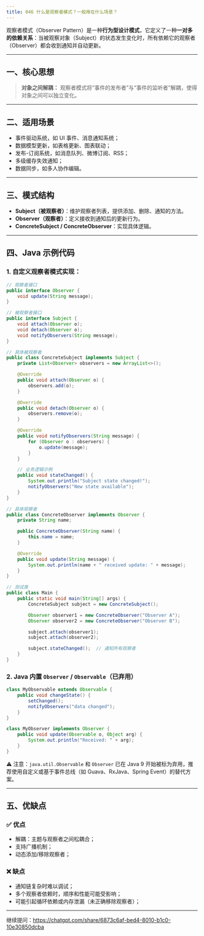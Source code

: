 ```yaml
---
title: 046 什么是观察者模式？一般用在什么场景？
---
```


观察者模式（Observer Pattern）是一种**行为型设计模式**，它定义了一种**一对多的依赖关系**：当被观察对象（Subject）的状态发生变化时，所有依赖它的观察者（Observer）都会收到通知并自动更新。

---

## 一、核心思想

> **对象之间解耦：** 观察者模式将“事件的发布者”与“事件的监听者”解耦，使得对象之间可以独立变化。

---

## 二、适用场景

* 事件驱动系统，如 UI 事件、消息通知系统；
* 数据模型更新，如表格更新、图表联动；
* 发布-订阅系统，如消息队列、微博订阅、RSS；
* 多级缓存失效通知；
* 数据同步，如多人协作编辑。

---

## 三、模式结构

* **Subject（被观察者）**：维护观察者列表，提供添加、删除、通知的方法。
* **Observer（观察者）**：定义接收到通知后的更新行为。
* **ConcreteSubject / ConcreteObserver**：实现具体逻辑。

---

## 四、Java 示例代码

### 1. 自定义观察者模式实现：

```java
// 观察者接口
public interface Observer {
    void update(String message);
}

// 被观察者接口
public interface Subject {
    void attach(Observer o);
    void detach(Observer o);
    void notifyObservers(String message);
}

// 具体被观察者
public class ConcreteSubject implements Subject {
    private List<Observer> observers = new ArrayList<>();

    @Override
    public void attach(Observer o) {
        observers.add(o);
    }

    @Override
    public void detach(Observer o) {
        observers.remove(o);
    }

    @Override
    public void notifyObservers(String message) {
        for (Observer o : observers) {
            o.update(message);
        }
    }

    // 业务逻辑示例
    public void stateChanged() {
        System.out.println("Subject state changed!");
        notifyObservers("New state available");
    }
}

// 具体观察者
public class ConcreteObserver implements Observer {
    private String name;

    public ConcreteObserver(String name) {
        this.name = name;
    }

    @Override
    public void update(String message) {
        System.out.println(name + " received update: " + message);
    }
}

// 测试类
public class Main {
    public static void main(String[] args) {
        ConcreteSubject subject = new ConcreteSubject();

        Observer observer1 = new ConcreteObserver("Observer A");
        Observer observer2 = new ConcreteObserver("Observer B");

        subject.attach(observer1);
        subject.attach(observer2);

        subject.stateChanged();  // 通知所有观察者
    }
}
```

### 2. Java 内置 `Observer` / `Observable`（已弃用）

```java
class MyObservable extends Observable {
    public void changeState() {
        setChanged();
        notifyObservers("data changed");
    }
}

class MyObserver implements Observer {
    public void update(Observable o, Object arg) {
        System.out.println("Received: " + arg);
    }
}
```

⚠️ 注意：`java.util.Observable` 和 `Observer` 已在 Java 9 开始被标为弃用，推荐使用自定义或基于事件总线（如 Guava、RxJava、Spring Event）的替代方案。

---

## 五、优缺点

### ✅ 优点

* 解耦：主题与观察者之间松耦合；
* 支持广播机制；
* 动态添加/移除观察者；

### ❌ 缺点

* 通知链复杂时难以调试；
* 多个观察者依赖时，顺序和性能可能受影响；
* 可能引起循环依赖或内存泄漏（未正确移除观察者）；

---

继续提问：https://chatgpt.com/share/6873c6af-bed4-8010-b1c0-10e30850dcba
